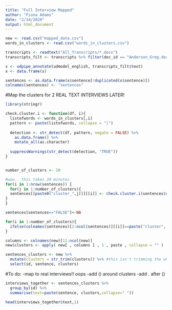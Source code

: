 ```yaml
---
title: "Full Interview Mapped"
author: "Fiona Adams"
date: "2/14/2020"
output: html_document
---
```


```r
new <- read.csv("mapped_data.csv")
words_in_clusters <- read.csv("words_in_clusters.csv")
```

```r
transcripts <- readtext("All_Transcripts/*.docx")
transcripts_filt <- transcripts %>% filter(doc_id == "Anderson_Greg.docx")

s <- udpipe_annotate(udmodel_english, transcripts_filt$text)
x <- data.frame(s)

sentences <- as.data.frame(x$sentence[!duplicated(x$sentence)])
colnames(sentences) <- "sentences"
```

#Map the clusters for 2 REAL TEXT INTERVIEWS LATER!
```r
library(stringr)

check.cluster.i <- function(df, i){
  listofwords <- words_in_clusters[,i]
  pattern <- paste(listofwords, collapse = "|")
  
  detection <- str_detect(df, pattern, negate = FALSE) %>%
    as.data.frame() %>% 
    mutate_all(as.character)
  
  suppressWarnings(str_detect(detection, "TRUE"))
}


number_of_clusters <- 20

#wow.. this takes 20 minutes
for(i in 1:nrow(sentences)) {
  for(j in 1:number_of_clusters){
  sentences[[paste0("cluster_",j)]][[i]] <- check.cluster.i(sentences$sentences[[i]], j)
}
}

sentences[sentences=="FALSE"]<-NA
```

```r
for(i in 1:number_of_clusters){
  ifelse(colnames(sentences)[2:ncol(sentences)][[i]]==paste("cluster", i, sep="_"), sentences[2:ncol(sentences)][[i]] <- str_replace(sentences[2:ncol(sentences)][[i]], "TRUE", paste(i)), "breaks")
}
```

```r
columns <- colnames(new)[11:ncol(new)]
new$clusters <- apply( new[ , columns ] , 1 , paste , collapse = "" )

sentences_clusters <- new %>%
  mutate(clusters = str_trim(clusters)) %>% #this isn't trimming the whitespace well? idk
  select(id, sentence, clusters)
```

#To do:
-map to real interviews!! oops
-add () around clusters
-add . after ()

```r
interviews_together <- sentences_clusters %>%
  group_by(id) %>%
  summarise(text=paste(sentence, clusters,collapse=" "))
```

```r
head(interviews_together$text,1)
```



